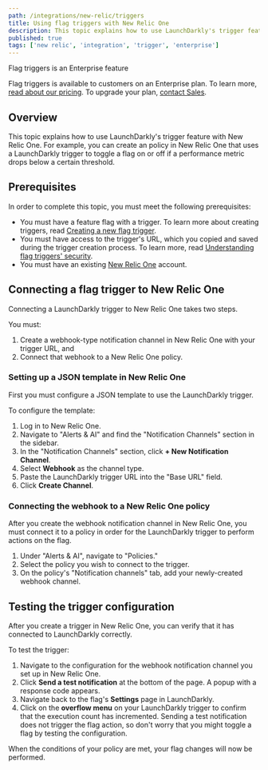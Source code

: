 ```yaml
---
path: /integrations/new-relic/triggers
title: Using flag triggers with New Relic One
description: This topic explains how to use LaunchDarkly's trigger feature with New Relic One.
published: true
tags: ['new relic', 'integration', 'trigger', 'enterprise']
---
```


<Callout intent="primary">
<CalloutTitle>Flag triggers is an Enterprise feature</CalloutTitle>
<CalloutDescription>

Flag triggers is available to customers on an Enterprise plan. To learn more, [read about our pricing](https://launchdarkly.com/pricing/). To upgrade your plan, [contact Sales](https://launchdarkly.com/contact-sales/).

</CalloutDescription>
</Callout>

## Overview

This topic explains how to use LaunchDarkly's trigger feature with New Relic One. For example, you can create an policy in New Relic One that uses a LaunchDarkly trigger to toggle a flag on or off if a performance metric drops below a certain threshold.

## Prerequisites

In order to complete this topic, you must meet the following prerequisites:

* You must have a feature flag with a trigger. To learn more about creating triggers, read [Creating a new flag trigger](/home/feature-workflows/triggers#creating-a-new-flag-trigger).
* You must have access to the trigger's URL, which you copied and saved during the trigger creation process. To learn more, read [Understanding flag triggers' security](/home/feature-workflows/triggers#understanding-flag-triggers-security).
* You must have an existing [New Relic One](https://one.newrelic.com/) account.

## Connecting a flag trigger to New Relic One

Connecting a LaunchDarkly trigger to New Relic One takes two steps.

You must:

1. Create a webhook-type notification channel in New Relic One with your trigger URL, and
2. Connect that webhook to a New Relic One policy.

### Setting up a JSON template in New Relic One

First you must configure a JSON template to use the LaunchDarkly trigger.

To configure the template:

1. Log in to New Relic One.
2. Navigate to "Alerts & AI" and find the "Notification Channels" section in the sidebar.
3. In the "Notification Channels" section, click **+ New Notification Channel**.
4. Select **Webhook** as the channel type.
5. Paste the LaunchDarkly trigger URL into the "Base URL" field.
6. Click **Create Channel**.

### Connecting the webhook to a New Relic One policy

After you create the webhook notification channel in New Relic One, you must connect it to a policy in order for the LaunchDarkly trigger to perform actions on the flag.

1. Under "Alerts & AI", navigate to "Policies."
2. Select the policy you wish to connect to the trigger.
3. On the policy's "Notification channels" tab, add your newly-created webhook channel.

## Testing the trigger configuration

After you create a trigger in New Relic One, you can verify that it has connected to LaunchDarkly correctly.

To test the trigger:
1. Navigate to the configuration for the webhook notification channel you set up in New Relic One.
2. Click **Send a test notification** at the bottom of the page. A popup with a response code appears.
3. Navigate back to the flag's **Settings** page in LaunchDarkly.
4. Click on the **overflow menu** on your LaunchDarkly trigger to confirm that the execution count has incremented. Sending a test notification does not trigger the flag action, so don't worry that you might toggle a flag by testing the configuration.

When the conditions of your policy are met, your flag changes will now be performed.
